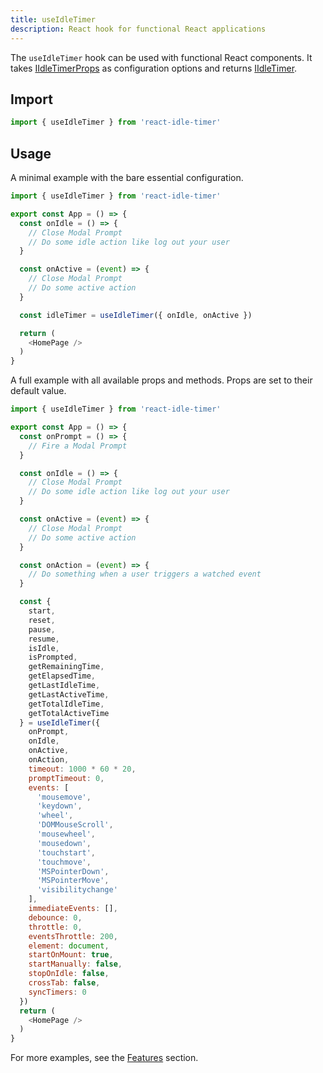 ```yaml
---
title: useIdleTimer
description: React hook for functional React applications
---
```


The `useIdleTimer` hook can be used with functional React components. It takes 
[IIdleTimerProps](/docs/api/props) as configuration options and returns 
[IIdleTimer](/docs/api/methods).

## Import
```js
import { useIdleTimer } from 'react-idle-timer'
```

## Usage

A minimal example with the bare essential configuration.

```js
import { useIdleTimer } from 'react-idle-timer'

export const App = () => {
  const onIdle = () => {
    // Close Modal Prompt
    // Do some idle action like log out your user
  }

  const onActive = (event) => {
    // Close Modal Prompt
    // Do some active action
  }

  const idleTimer = useIdleTimer({ onIdle, onActive })

  return (
    <HomePage />
  )
}
```

A full example with all available props and methods. Props are set to their
default value.

```js
import { useIdleTimer } from 'react-idle-timer' 

export const App = () => {
  const onPrompt = () => {
    // Fire a Modal Prompt
  }

  const onIdle = () => {
    // Close Modal Prompt
    // Do some idle action like log out your user
  }

  const onActive = (event) => {
    // Close Modal Prompt
    // Do some active action
  }

  const onAction = (event) => {
    // Do something when a user triggers a watched event
  }

  const {
    start,
    reset,
    pause,
    resume,
    isIdle,
    isPrompted,
    getRemainingTime,
    getElapsedTime,
    getLastIdleTime,
    getLastActiveTime,
    getTotalIdleTime,
    getTotalActiveTime
  } = useIdleTimer({
    onPrompt,
    onIdle,
    onActive,
    onAction,
    timeout: 1000 * 60 * 20,
    promptTimeout: 0,
    events: [
      'mousemove',
      'keydown',
      'wheel',
      'DOMMouseScroll',
      'mousewheel',
      'mousedown',
      'touchstart',
      'touchmove',
      'MSPointerDown',
      'MSPointerMove',
      'visibilitychange'
    ],
    immediateEvents: [],
    debounce: 0,
    throttle: 0,
    eventsThrottle: 200,
    element: document,
    startOnMount: true,
    startManually: false,
    stopOnIdle: false,
    crossTab: false,
    syncTimers: 0
  })
  return (
    <HomePage />
  )
}
```

For more examples, see the [Features](/docs/features) section.